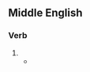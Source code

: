 ==Middle English==

===Verb===
{{head|enm|verb forms}}

# {{past tense of|enm|upheven}}
#* {{RQ:Chaucer Canterbury Tales|Knight's Tale|passage=And Arcita anon his hand '''up haf''', <br>And moore encens into the fyr he cast}}